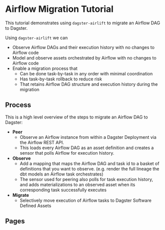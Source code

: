# Airflow Migration Tutorial

This tutorial demonstrates using `dagster-airlift` to migrate an Airflow DAG to Dagster.

Using `dagster-airlift` we can

- Observe Airflow DAGs and their execution history with no changes to Airflow code
- Model and observe assets orchestrated by Airflow with no changes to Airflow code
- Enable a migration process that
  - Can be done task-by-task in any order with minimal coordination
  - Has task-by-task rollback to reduce risk
  - That retains Airflow DAG structure and execution history during the migration

## Process

This is a high level overview of the steps to migrate an Airflow DAG to Dagster:

- **Peer**
  - Observe an Airflow instance from within a Dagster Deployment via the Airflow REST API.
  - This loads every Airflow DAG as an asset definition and creates a sensor that polls Airflow for execution history.
- **Observe**
  - Add a mapping that maps the Airflow DAG and task id to a basket of definitions that you want to observe. (e.g. render the full lineage the dbt models an Airflow task orchestrates)
  - The sensor used for peering also polls for task execution history, and adds materializations to an observed asset when its corresponding task successfully executes
- **Migrate**
  - Selectively move execution of Airflow tasks to Dagster Software Defined Assets

## Pages

<ArticleList>
  <ArticleListItem
    title="Setup"
    href="/integrations/airlift/tutorial/setup"
  ></ArticleListItem>
</ArticleList>
